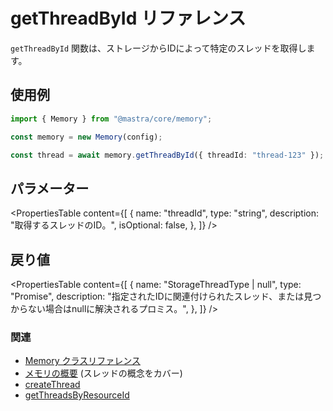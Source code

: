 # getThreadById リファレンス

`getThreadById` 関数は、ストレージからIDによって特定のスレッドを取得します。

## 使用例

```typescript
import { Memory } from "@mastra/core/memory";

const memory = new Memory(config);

const thread = await memory.getThreadById({ threadId: "thread-123" });
```

## パラメーター

<PropertiesTable
  content={[
    {
      name: "threadId",
      type: "string",
      description: "取得するスレッドのID。",
      isOptional: false,
    },
  ]}
/>

## 戻り値

<PropertiesTable
  content={[
    {
      name: "StorageThreadType | null",
      type: "Promise",
      description:
        "指定されたIDに関連付けられたスレッド、または見つからない場合はnullに解決されるプロミス。",
    },
  ]}
/>

### 関連

- [Memory クラスリファレンス](/reference/memory/Memory.mdx)
- [メモリの概要](/docs/memory/overview.mdx) (スレッドの概念をカバー)
- [createThread](/reference/memory/createThread.mdx)
- [getThreadsByResourceId](/reference/memory/getThreadsByResourceId.mdx)

